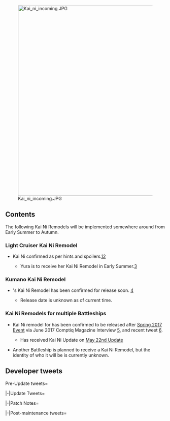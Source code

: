 [[File:Kai_ni_incoming.JPG|center|600px]]

==Contents==

The following Kai Ni Remodels will be implemented somewhere around from Early Summer to Autumn.

===Light Cruiser Kai Ni Remodel===
*{{ShipLink|Yura}} Kai Ni confirmed as per hints and spoilers.[https://twitter.com/KanColle_STAFF/status/861384266411724803][http://kancolle.doorblog.jp/archives/51240941.html]
**Yura is to receive her Kai Ni Remodel in Early Summer.[https://twitter.com/KanColle_STAFF/status/861747776287154176]
===Kumano Kai Ni Remodel===
*{{ShipLink|Kumano}}'s Kai Ni Remodel has been confirmed for release soon. [https://twitter.com/KanColle_STAFF/status/870447403345731584]
**Release date is unknown as of current time.
===Kai Ni Remodels for multiple Battleships===
*Kai Ni remodel for {{ShipLink|Nagato}} has been confirmed to be released after [[Spring 2017 Event]] via June 2017 Comptiq Magazine Interview [http://kancolle.doorblog.jp/archives/51240941.html], and recent tweet [https://twitter.com/KanColle_STAFF/status/864641928763015168].
**{{ShipLink|Nagato}} Has received Kai Ni Update on [[Thread:563836|May 22nd Update]]
*Another Battleship is planned to receive a Kai Ni Remodel, but the identity of who it will be is currently unknown.

== Developer tweets ==
<tabber>Pre-Update tweets=
{{MultiTweet
|MultiTweetID = preUpdate
|color = #ace
|title = Pre Update

|link01 = https://twitter.com/KanColle_STAFF/status/861747776287154176
|JP01 = 現在「艦これ」運営鎮守府では、初夏から秋にかけ、複数かつ多彩な改二改装の準備を進めています。初夏に向けて衣装合わせを始めた5,500t型軽巡や航空巡洋艦、そして主力戦艦も鋭意準備中です。現在実装準備中の戦艦級のさらなる改装も、1隻ではありません。少しだけ…お楽しみに！
|EN01 = Currently KanColle Development Team is under preparation to release multiple Kai Ni remodels during the upcoming Early Summer and Autumn season. The Kai Ni remodels are currently planned for a 5,500t Light Cruiser who has recently started checking her new equipment for Early Summer, an Aviation Cruiser, and for a Capital Battleship. The Kai Ni Remodel for a Battleship currently in development does not apply to just a single Battleship. Please look forward to it.. a bit! 
|TL01 = [[User:Shinhwalee|Shinhwalee]]

|link02 = https://twitter.com/KanColle_STAFF/status/864641928763015168
|JP02 = 現在「艦これ」鎮守府では、連合艦隊旗艦も務めたある戦艦のさらなる改装準備を進めています。主力級戦艦一番艦の【改二】改装…そんなに遠くない時期に実装予定です。お楽しみに！
|EN02 = Currently KanColle Development Team is preparing for the Kai Ni Remodel of a Battleship who was once the Flagship of the Combined Fleet. The Main Battleship Number 1 Ship's Kai Ni Remodel... It will be implemented soon not so far away! Please look forward to it!
|TL02 = [[User:Shinhwalee|Shinhwalee]]

|link03 = https://twitter.com/KanColle_STAFF/status/870447403345731584
|JP03 = 富士の裾野で展開される鎮守府「瑞雲」祭り、その「瑞雲」ステージにも参加予定のブリドカット セーラ 恵美さん。彼女が声を担当する最上型巡洋艦姉妹の三番艦と四番艦。現在「艦これ」運営鎮守府では、その四番艦のさらなる改装による改鈴谷型航空巡洋艦の実装準備を鋭意進めています！
|EN03 = The Zuiun Festival which will take place on the Susono in Fuji, Sarah Emi Bridcutt, the voice actor for the 3rd and 4th ship of the Aviation Cruiser sisters, will be participating in this event. Currently KanColle Development team is under preparation for the release of the new remodel of the 4th ship, as a Remodeled Suzuya-class Aviation Cruiser!  
|TL03 = [[User:Shinhwalee|Shinhwalee]]

|link04 = 
|JP04 = 
|EN04 = 
|TL04 = 

|link05 = 
|JP05 = 
|EN05 =
|TL05 = 

|link06 = 
|JP06 = 
|EN06 = 
|TL06 = 

|link07 = 
|JP07 = 
|EN07 = 
|TL07 = 

|link08 = 
|JP08 = 
|EN08 = 
|TL08 = 

|link09 = 
|JP09 = 
|EN09 = 
|TL09 = 

|link10 = 
|JP10 = 
|EN10 = 
|TL10 =

|link11 = 
|JP11 = 
|EN11 = 
|TL11 = 
}}

|-|Update Tweets=
{{MultiTweet
|MultiTweetID = Update
|color = #ace
|title = Update

|link01 = 
|JP01 = 
|EN01 = 
|TL01 = 

|link02 = 
|JP02 = 
|EN02 = 
|TL02 = 

|link03 = 
|JP03 = 
|EN03 = 
|TL03 = 

|link04 = 
|JP04 = 
|EN04 = 
|TL04 = 
}}

|-|Patch Notes=
{{MultiTweet
|MultiTweetID = patch
|color = #ace
|title = Patch notes

|link01 = 
|JP01 = 
|EN01 = 
|TL01 = 

|link02 = 
|JP02 = 
|EN02 = 
|TL02 = 

|link03 = 
|JP03 = 
|EN03 = 
|TL03 = 

|link04 = 
|JP04 = 
|EN04 = 
|TL04 = 

|link05 = 
|JP05 = 
|EN05 = 
|TL05 = 

|link06 = 
|JP06 = 
|EN06 = 
|TL06 = 

|link07 = 
|JP07 = 
|EN07 = 
|TL07 = 

|link08 = 
|JP08 = 
|EN08 = 
|TL08 = 

|link09 = 
|JP09 = 
|EN09 = 
|TL09 = 

|link10 = 
|JP10 = 
|EN10 = 
|TL10 =

|link11 = 
|JP11 = 
|EN11 = 
|TL11 = 

|link12 = 
|JP12 = 
|EN12 = 
|TL12 = 

|link13 = 
|JP13 = 
|EN13 = 
|TL13 = 

|link14 = 
|JP14 = 
|EN14 = 
|TL14 = 

|link15 = 
|JP15 = 
|EN15 = 
|TL15 = 

|link16 = 
|JP16 = 
|EN16 = 
|TL16 = 

|link17 = 
|JP17 = 
|EN17 = 
|TL17 = 

|link18 = 
|JP18 = 
|EN18 = 
|TL18 = 

|link19 = 
|JP19 = 
|EN19 = 
|TL19 = 

|link20 = 
|JP20 = 
|EN20 = 
|TL20 = 

|link21 = 
|JP21 = 
|EN21 = 
|TL21 = 

|link22 = 
|JP22 = 
|EN22 = 
|TL22 = 

|link23 = 
|JP23 = 
|EN23 = 
|TL23 = 

|link24 = 
|JP24 = 
|EN24 = 
|TL24 = 

|link25 = 
|JP25 = 
|EN25 = 
|TL25 = 

|link26 = 
|JP26 = 
|EN26 = 
|TL26 = 

|link27 = 
|JP27 = 
|EN27 = 
|TL27 = 

|link28 = 
|JP28 = 
|EN28 = 
|TL28 = 

|link29 = 
|JP29 = 
|EN29 = 
|TL29 = 

|link30 = 
|JP30 = 
|EN30 = 
|TL30 = 
}}

|-|Post-maintenance tweets=
{{MultiTweet
|MultiTweetID = postmaint
|color = #ace
|title = Post-maintenance tweets

|link01 = 
|JP01 = 
|EN01 = 
|TL01 = 

|link02 = 
|JP02 = 
|EN02 = 
|TL02 = 

|link03 = 
|JP03 = 
|EN03 = 
|TL03 = 

|link04 = 
|JP04 = 
|EN04 = 
|TL04 = 

|link05 = 
|JP05 = 
|EN05 = 
|TL05 = 

|link06 = 
|JP06 = 
|EN06 = 
|TL06 = 

|link07 = 
|JP07 = 
|EN07 = 
|TL07 = 

|link08 = 
|JP08 = 
|EN08 = 
|TL08 = 

|link09 = 
|JP09 = 
|EN09 = 
|TL09 = 

|link10 = 
|JP10 = 
|EN10 = 
|TL10 =
|link11 = 
|JP11 = 
|EN11 = 
|TL11 = 

|link12 = 
|JP12 = 
|EN12 = 
|TL12 = 

|link13 = 
|JP13 = 
|EN13 = 
|TL13 = 

|link14 = 
|JP14 = 
|EN14 = 
|TL14 = 

|link15 = 
|JP15 = 
|EN15 = 
|TL15 = 

|link16 = 
|JP16 = 
|EN16 = 
|TL16 = 

|link17 = 
|JP17 = 
|EN17 = 
|TL17 = 

|link18 = 
|JP18 = 
|EN18 = 
|TL18 = 

|link19 = 
|JP19 = 
|EN19 = 
|TL19 = 

|link20 = 
|JP20 = 
|EN20 = 
|TL20 = 

|link21 = 
|JP21 = 
|EN21 = 
|TL21 = 

|link22 = 
|JP22 = 
|EN22 = 
|TL22 = 

|link23 = 
|JP23 = 
|EN23 = 
|TL23 = 

|link24 = 
|JP24 = 
|EN24 = 
|TL24 = 

|link25 = 
|JP25 = 
|EN25 = 
|TL25 = 

|link26 = 
|JP26 = 
|EN26 = 
|TL26 = 

|link27 = 
|JP27 = 
|EN27 = 
|TL27 = 

|link28 = 
|JP28 = 
|EN28 = 
|TL28 = 

|link29 = 
|JP29 = 
|EN29 = 
|TL29 = 

|link30 = 
|JP30 = 
|EN30 = 
|TL30 = 
}}
</tabber>
<!--
== Twitter avatars == 
{| class="wikitable"
| style="width:120px;" | [[File:Teaser-2017-05-08-A.jpg|120px]]
| style="width:120px;" | 
| style="width:120px;" | 
| style="width:120px;" | 
|}

== External links ==

== References ==

--><ac_metadata title="Kumano Kai Ni Announced for Release Soon!" notify_everyone="1496367608"> </ac_metadata>